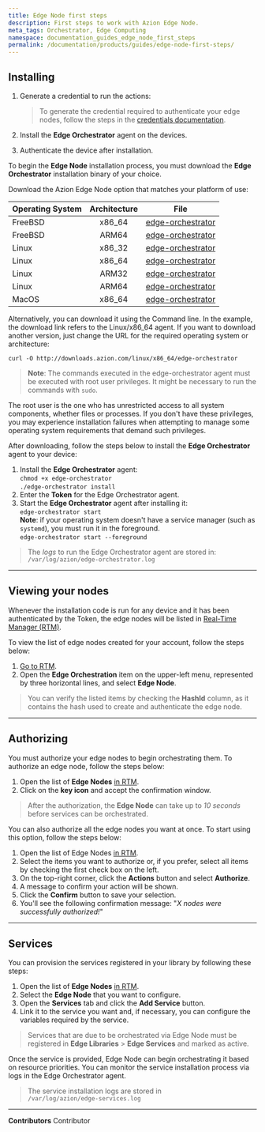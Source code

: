 ```yaml
---
title: Edge Node first steps
description: First steps to work with Azion Edge Node.
meta_tags: Orchestrator, Edge Computing
namespace: documentation_guides_edge_node_first_steps
permalink: /documentation/products/guides/edge-node-first-steps/
---
```


## Installing

1. Generate a credential to run the actions:

   > To generate the credential required to authenticate your edge nodes, follow the steps in the [credentials documentation](/en/documentation/products/credentials/).
2. Install the **Edge Orchestrator** agent on the devices.
3. Authenticate the device after installation.

To begin the **Edge Node** installation process, you must download the **Edge Orchestrator** installation binary of your choice.

Download the Azion Edge Node option that matches your platform of use:

| Operating System | Architecture | File                                                         |
| :--------------- | :----------: | ------------------------------------------------------------ |
| FreeBSD          |    x86_64    | [edge-orchestrator](https://downloads.azion.com/freebsd/x86_64/edge-orchestrator) |
| FreeBSD          |    ARM64     | [edge-orchestrator](https://downloads.azion.com/freebsd/arm64/edge-orchestrator) |
| Linux            |    x86_32    | [edge-orchestrator](https://downloads.azion.com/linux/x86_32/edge-orchestrator) |
| Linux            |    x86_64    | [edge-orchestrator](https://downloads.azion.com/linux/x86_64/edge-orchestrator) |
| Linux            |    ARM32     | [edge-orchestrator](https://downloads.azion.com/linux/arm32/edge-orchestrator) |
| Linux            |    ARM64     | [edge-orchestrator](https://downloads.azion.com/linux/arm64/edge-orchestrator) |
| MacOS            |    x86_64    | [edge-orchestrator](https://downloads.azion.com/darwin/x86_64/edge-orchestrator) |

Alternatively, you can download it using the Command line. In the example, the download link refers to the Linux/x86_64 agent. If you want to download another version, just change the URL for the required operating system or architecture:

`curl -O http://downloads.azion.com/linux/x86_64/edge-orchestrator`

> **Note**: The commands executed in the edge-orchestrator agent must be executed with root user privileges. It might be necessary to run the commands with `sudo`.

The root user is the one who has unrestricted access to all system components, whether files or processes. If you don't have these privileges, you may experience installation failures when attempting to manage some operating system requirements that demand such privileges.

After downloading, follow the steps below to install the **Edge Orchestrator** agent to your device:

1. Install the **Edge Orchestrator** agent:<br />
   `chmod +x edge-orchestrator`<br />
   `./edge-orchestrator install`
2. Enter the **Token** for the Edge Orchestrator agent.
3. Start the **Edge Orchestrator** agent after installing it:<br />
   `edge-orchestrator start`<br />
   **Note**: if your operating system doesn't have a service manager (such as `systemd`), you must run it in the foreground.<br />
   `edge-orchestrator start --foreground`

> The *logs* to run the Edge Orchestrator agent are stored in: <br />`/var/log/azion/edge-orchestrator.log`

---

## Viewing your nodes

Whenever the installation code is run for any device and it has been authenticated by the Token, the edge nodes will be listed in [Real-Time Manager (RTM)](https://manager.azion.com/).

To view the list of edge nodes created for your account, follow the steps below:

1. [Go to RTM](https://manager.azion.com/).
2. Open the **Edge Orchestration** item on the upper-left menu, represented by three horizontal lines, and select **Edge Node**.

> You can verify the listed items by checking the **HashId** column, as it contains the hash used to create and authenticate the edge node.

---

## Authorizing 

You must authorize your edge nodes to begin orchestrating them. To authorize an edge node, follow the steps below:

1. Open the list of **Edge Nodes** [in RTM](https://manager.azion.com/).
2. Click on the  **key icon** and accept the confirmation window.

> After the authorization, the **Edge Node** can take up to *10 seconds* before services can be orchestrated.

You can also authorize all the edge nodes you want at once. To start using this option, follow the steps below:

1. Open the list of Edge Nodes [in RTM](https://manager.azion.com/).
2. Select the items you want to authorize or, if you prefer, select all items by checking the first check box on the left.
3. On the top-right corner, click the **Actions** button and select **Authorize**.
4. A message to confirm your action will be shown.
5. Click the **Confirm** button to save your selection.
6. You'll see the following confirmation message: "*X nodes were successfully authorized!*"

---

## Services

You can provision the services registered in your library by following these steps:

1. Open the list of **Edge Nodes** [in RTM](https://manager.azion.com/).
2. Select the **Edge Node** that you want to configure.
3. Open the **Services** tab and click the **Add Service** button.
4. Link it to the service you want and, if necessary, you can configure the variables required by the service.

> Services that are due to be orchestrated via Edge Node must be registered in **Edge Libraries** > **Edge Services** and marked as active.

Once the service is provided, Edge Node can begin orchestrating it based on resource priorities. You can monitor the service installation process via logs in the Edge Orchestrator agent.

> The service installation logs are stored in <br/>`/var/log/azion/edge-services.log`


---


**Contributors** <ContributorList>Contributor</ContributorList>
